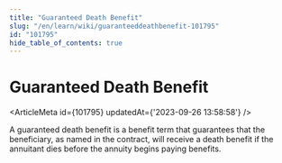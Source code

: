 ```yaml
---
title: "Guaranteed Death Benefit"
slug: "/en/learn/wiki/guaranteeddeathbenefit-101795"
id: "101795"
hide_table_of_contents: true
---
```



# Guaranteed Death Benefit

<ArticleMeta id={101795} updatedAt={'2023-09-26 13:58:58'} />
<div className='border-solid border-b border-t-0 my-4 border-[var(--ifm-color-gray-300)]' />

A guaranteed death benefit is a benefit term that guarantees that the beneficiary, as named in the contract, will receive a death benefit if the annuitant dies before the annuity begins paying benefits.
